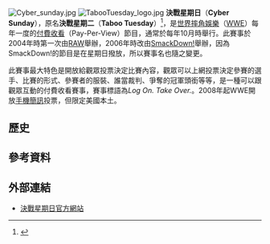 [[File:Cyber_sunday.jpg|thumb]]
[[File:TabooTuesday_logo.jpg|thumb]]
'''決戰星期日'''（'''Cyber Sunday'''），原名'''決戰星期二'''（'''Taboo Tuesday'''）<ref name="original name">{{cite web|url=http://www.wwe.com/shows/cybersunday/history/alltimeresults|title=Cyber Sunday Pay-per-view History|accessdate=2007-10-06|publisher=WWE|archive-date=2017-08-07|archive-url=https://web.archive.org/web/20170807154915/http://www.wwe.com/shows/cybersunday/history/alltimeresults|dead-url=no}}</ref>，是[[世界摔角娛樂|世界摔角娛樂]]（[[WWE|WWE]]）每年一度的[[按次付费电视|付費收看]]（Pay-Per-View）節目，通常於每年10月時舉行。此賽事於2004年時第一次由[[WWE_Raw|RAW]]舉辦，2006年時改由[[SmackDown!|SmackDown!]]舉辦，因為SmackDown!的節目是在星期日撥放，所以賽事名也隨之變更。

此賽事最大特色是開放給觀眾投票決定比賽內容，觀眾可以上網投票決定參賽的選手、比賽的形式、參賽者的服裝、誰當裁判、爭奪的冠軍頭銜等等，是一種可以跟觀眾互動的付費收看賽事，賽事標語為''Log On. Take Over.''。2008年起WWE開放[[手機簡訊|手機簡訊]]投票，但限定美國本土。

== 歷史 ==


== 參考資料 ==
<div class="references-small">
<references />
</div>

== 外部連結 ==
* [http://www.wwe.com/shows/cybersunday/ 決戰星期日官方網站] {{Wayback|url=http://www.wwe.com/shows/cybersunday/ |date=20161111051738 }}

{{WWE PPV|決戰星期日}}
{{Sports-stub}}
